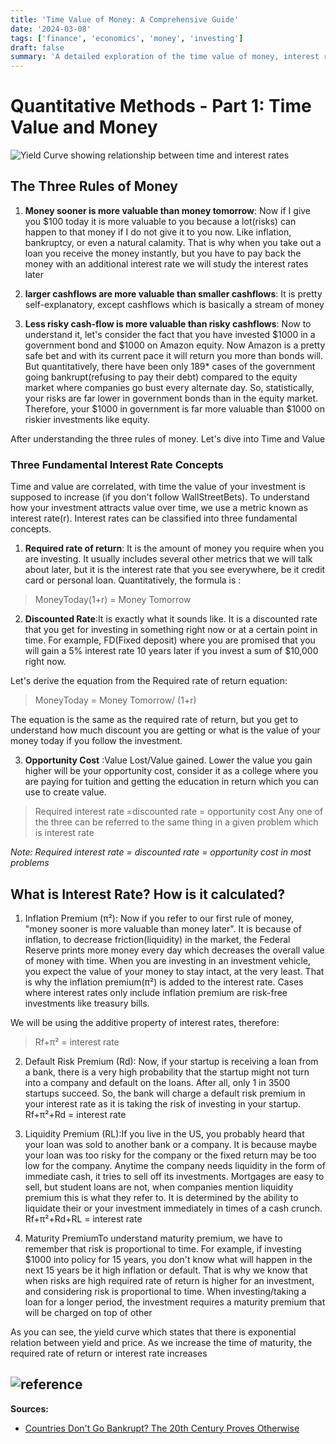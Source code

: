 ```yaml
---
title: 'Time Value of Money: A Comprehensive Guide'
date: '2024-03-08'
tags: ['finance', 'economics', 'money', 'investing']
draft: false
summary: 'A detailed exploration of the time value of money, interest rates, and fundamental financial concepts.'
---
```


# Quantitative Methods - Part 1: Time Value and Money

![Yield Curve showing relationship between time and interest rates](/static/images/time-value-money.png)

## The Three Rules of Money

1. **Money sooner is more valuable than money tomorrow**: Now if I give you $100 today it is more valuable to you because a lot(risks) can happen to that money if I do not give it to you now. Like inflation, bankruptcy, or even a natural calamity. That is why when you take out a loan you receive the money instantly, but you have to pay back the money with an additional interest rate we will study the interest rates later

2. **larger cashflows are more valuable than smaller cashflows**: It is pretty self-explanatory, except cashflows which is basically a stream of money

3. **Less risky cash-flow is more valuable than risky cashflows**: Now to understand it, let's consider the fact that you have invested $1000 in a government bond and $1000 on Amazon equity. Now Amazon is a pretty safe bet and with its current pace it will return you more than bonds will. But quantitatively, there have been only 189\* cases of the government going bankrupt(refusing to pay their debt) compared to the equity market where companies go bust every alternate day. So, statistically, your risks are far lower in government bonds than in the equity market. Therefore, your $1000 in government is far more valuable than $1000 on riskier investments like equity.

After understanding the three rules of money. Let's dive into Time and Value

### Three Fundamental Interest Rate Concepts

Time and value are correlated, with time the value of your investment is supposed to increase (if you don't follow WallStreetBets). To understand how your investment attracts value over time, we use a metric known as interest rate(r). Interest rates can be classified into three fundamental concepts.

1. **Required rate of return**: It is the amount of money you require when you are investing. It usually includes several other metrics that we will talk about later, but it is the interest rate that you see everywhere, be it credit card or personal loan. Quantitatively, the formula is :

> MoneyToday(1+r) = Money Tomorrow

2. **Discounted Rate**:It is exactly what it sounds like. It is a discounted rate that you get for investing in something right now or at a certain point in time. For example, FD(Fixed deposit) where you are promised that you will gain a 5% interest rate 10 years later if you invest a sum of $10,000 right now.

Let's derive the equation from the Required rate of return equation:

> MoneyToday = Money Tomorrow/ (1+r)

The equation is the same as the required rate of return, but you get to understand how much discount you are getting or what is the value of your money today if you follow the investment.

3. **Opportunity Cost** :Value Lost/Value gained. Lower the value you gain higher will be your opportunity cost, consider it as a college where you are paying for tuition and getting the education in return which you can use to create value.

> Required interest rate =discounted rate = opportunity cost Any one of the three can be referred to the same thing in a given problem which is interest rate

_Note: Required interest rate = discounted rate = opportunity cost in most problems_

## What is Interest Rate? How is it calculated?

1.  Inflation Premium (π²): Now if you refer to our first rule of money, "money sooner is more valuable than money later". It is because of inflation, to decrease friction(liquidity) in the market, the Federal Reserve prints more money every day which decreases the overall value of money with time. When you are investing in an investment vehicle, you expect the value of your money to stay intact, at the very least. That is why the inflation premium(π²) is added to the interest rate. Cases where interest rates only include inflation premium are risk-free investments like treasury bills.

We will be using the additive property of interest rates, therefore:

> Rf+π² = interest rate

2. Default Risk Premium (Rd): Now, if your startup is receiving a loan from a bank, there is a very high probability that the startup might not turn into a company and default on the loans. After all, only 1 in 3500 startups succeed. So, the bank will charge a default risk premium in your interest rate as it is taking the risk of investing in your startup. Rf+π²+Rd = interest rate
3. Liquidity Premium (RL):If you live in the US, you probably heard that your loan was sold to another bank or a company. It is because maybe your loan was too risky for the company or the fixed return may be too low for the company. Anytime the company needs liquidity in the form of immediate cash, it tries to sell off its investments. Mortgages are easy to sell, but student loans are not, when companies mention liquidity premium this is what they refer to. It is determined by the ability to liquidate their or your investment immediately in times of a cash crunch. Rf+π²+Rd+RL = interest rate

4. Maturity PremiumTo understand maturity premium, we have to remember that risk is proportional to time. For example, if investing $1000 into policy for 15 years, you don't know what will happen in the next 15 years be it high inflation or default. That is why we know that when risks are high required rate of return is higher for an investment, and considering risk is proportional to time. When investing/taking a loan for a longer period, the investment requires a maturity premium that will be charged on top of other

As you can see, the yield curve which states that there is exponential relation between yield and price. As we increase the time of maturity, the required rate of return or interest rate increases

## ![reference](/static/images/yeild-curve-tmv.png)

**Sources:**

- [Countries Don't Go Bankrupt? The 20th Century Proves Otherwise](https://www.rstreet.org/2016/02/22/countries-dont-go-bankrupt-the-20th-century-proves-otherwise/)

```

```
